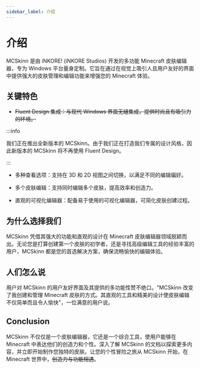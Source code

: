 ---
sidebar_label: 介绍
---

# 介绍

MCSkinn 是由 iNKORE! (iNKORE Studios) 开发的多功能 Minecraft 皮肤编辑器，专为 Windows 平台量身定制。它旨在通过在视觉上吸引人且用户友好的界面中提供强大的皮肤管理和编辑功能来增强您的 Minecraft 体验。

## 关键特色

- ~~Fluent Design 集成：与现代 Windows 界面无缝集成，提供时尚且有吸引力的环境。~~

:::info

我们正在推出全新版本的 MCSkinn。由于我们正在打造我们专属的设计风格，因此新版本的 MCSkinn 将不再使用 Fluent Design。

:::

- 多种查看选项：支持在 3D 和 2D 视图之间切换，以满足不同的编辑偏好。

- 多个皮肤编辑：支持同时编辑多个皮肤，提高效率和创造力。

- 直观的可视化编辑器：配备易于使用的可视化编辑器，可简化皮肤创建过程。

## 为什么选择我们

MCSkinn 凭借其强大的功能和直观的设计在 Minecraft 皮肤编辑器领域脱颖而出。无论您是打算创建第一个皮肤的初学者，还是寻找高级编辑工具的经验丰富的用户，MCSkinn 都是您的首选解决方案，确保流畅愉快的编辑体验。

## 人们怎么说

用户对 MCSkinn 的用户友好界面及其提供的多功能性赞不绝口。"MCSkinn 改变了我创建和管理 Minecraft 皮肤的方式。其直观的工具和精美的设计使皮肤编辑不仅简单而且令人愉快"，一位满意的用户说。

## Conclusion

MCSkinn 不仅仅是一个皮肤编辑器，它还是一个综合工具，使用户能够在 Minecraft 中表达他们的创造力和个性。深入了解 MCSkinn 的文档以探索更多内容，并立即开始制作您独特的皮肤。让您的个性冒险之旅从 MCSkinn 开始，在 Minecraft 世界中，~~创造力与功能相遇~~。